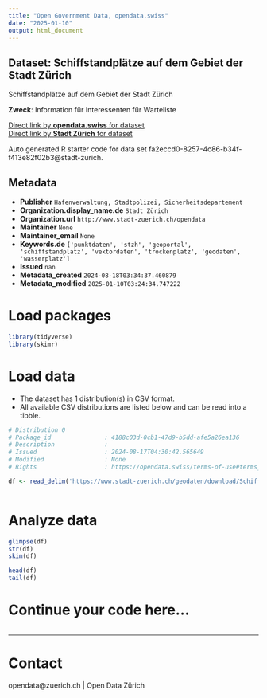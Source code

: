 ```yaml
---
title: "Open Government Data, opendata.swiss"
date: "2025-01-10"
output: html_document
---
```


## Dataset: Schiffstandplätze auf dem Gebiet der Stadt Zürich

Schiffstandplätze auf dem Gebiet der Stadt Zürich

**Zweck**: Information für Interessenten für Warteliste

[Direct link by **opendata.swiss** for dataset](https://opendata.swiss/de/dataset/schiffstandplatze-auf-dem-gebiet-der-stadt-zurich)<br>
[Direct link by **Stadt Zürich** for dataset](https://data.stadt-zuerich.ch/dataset/geo_schiffstandplaetze_auf_dem_gebiet_der_stadt_zuerich)

Auto generated R starter code for data set fa2eccd0-8257-4c86-b34f-f413e82f02b3@stadt-zurich.

## Metadata

- **Publisher** `Hafenverwaltung, Stadtpolizei, Sicherheitsdepartement`
- **Organization.display_name.de** `Stadt Zürich`
- **Organization.url** `http://www.stadt-zuerich.ch/opendata`
- **Maintainer** `None`
- **Maintainer_email** `None`
- **Keywords.de** `['punktdaten', 'stzh', 'geoportal', 'schiffstandplatz', 'vektordaten', 'trockenplatz', 'geodaten', 'wasserplatz']`
- **Issued** `nan`
- **Metadata_created** `2024-08-18T03:34:37.460879`
- **Metadata_modified** `2025-01-10T03:24:34.747222`


# Load packages

```r

library(tidyverse)
library(skimr)

```

# Load data

-   The dataset has 1 distribution(s) in CSV format.
-   All available CSV distributions are listed below and can be read into a tibble.

```r

# Distribution 0
# Package_id               : 4188c03d-0cb1-47d9-b5dd-afe5a26ea136
# Description              : 
# Issued                   : 2024-08-17T04:30:42.565649
# Modified                 : None
# Rights                   : https://opendata.swiss/terms-of-use#terms_open

df <- read_delim('https://www.stadt-zuerich.ch/geodaten/download/Schiffstandplaetze_auf_dem_Gebiet_der_Stadt_Zuerich?format=10008')



```

# Analyze data

```r

glimpse(df)
str(df)
skim(df)

head(df)
tail(df)

```

# Continue your code here...

```r

```

------------------------------------------------------------------------

# Contact

opendata@zuerich.ch | Open Data Zürich
